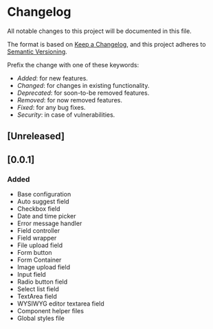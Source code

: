 # Changelog

All notable changes to this project will be documented in this file.

The format is based on [Keep a Changelog](https://keepachangelog.com/en/1.0.0/),
and this project adheres to [Semantic Versioning](https://semver.org/spec/v2.0.0.html).

Prefix the change with one of these keywords:

- _Added_: for new features.
- _Changed_: for changes in existing functionality.
- _Deprecated_: for soon-to-be removed features.
- _Removed_: for now removed features.
- _Fixed_: for any bug fixes.
- _Security_: in case of vulnerabilities.

## [Unreleased]

## [0.0.1]

### Added

- Base configuration
- Auto suggest field
- Checkbox field
- Date and time picker
- Error message handler
- Field controller
- Field wrapper
- File upload field
- Form button
- Form Container
- Image upload field
- Input field
- Radio button field
- Select list field
- TextArea field
- WYSIWYG editor textarea field
- Component helper files
- Global styles file